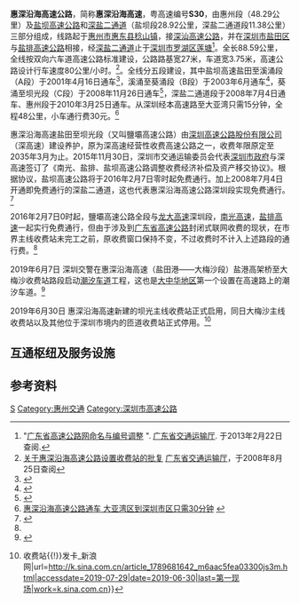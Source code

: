 {{中国高速公路信息框
| 编号 = S30
| 省名 = Guangdong
| 名称 = 惠州－深圳沿海高速公路
| 地圖 = Guangdong S30.svg
| 路線簡稱 = 惠深沿海
| 最近通車日期 = 2010年3月25日
| 规划总里程 = 88.59
| 起點 = [[惠州市|惠州市]][[惠东县|惠东县]][[稔山镇|稔山镇]]
| 終點 = [[深圳市|深圳市]][[罗湖区|罗湖区]][[莲塘|莲塘]]
| 出口處數 = 20
| 服务区数 = 1
}}

'''惠深沿海高速公路'''，简称'''惠深沿海高速'''，粤高速编号'''S30'''，由惠州段（48.29公里）及[[盐坝高速公路|盐坝高速公路]]和[[东部沿海高速公路|深盐二通道]]（盐坝段28.92公里，深盐二通道段11.38公里）三部分组成，线路起于[[惠州市|惠州市]][[惠东县|惠东县]][[稔山镇|稔山镇]]，接[[深汕高速公路|深汕高速公路]]，并在[[深圳市|深圳市]][[盐田区|盐田区]]与[[盐排高速公路|盐排高速公路]]相接，经[[东部沿海高速公路|深盐二通道]]止于[[深圳市|深圳市]][[罗湖区|罗湖区]][[莲塘|莲塘]]<ref>"[http://www.gdcx.gov.cn/web/gov/JourneyResource/HighWayNumChange.aspx 广东省高速公路网命名与编号调整] {{webarchive|url=https://web.archive.org/web/20130225101221/http://www.gdcx.gov.cn/web/gov/JourneyResource/HighWayNumChange.aspx |date=2013-02-25 }}". [[广东省交通运输厅|广东省交通运输厅]]. 于2013年2月22日查阅.</ref>。全长88.59公里，全线按双向六车道高速公路标准建设，公路路基宽27米，车道宽3.75米，高速公路设计行车速度80公里/小时。<ref>[http://www.gdcd.gov.cn/xzxkgg/20080825155715720_1.shtml 关于惠深沿海高速公路设置收费站的批复] {{Wayback|url=http://www.gdcd.gov.cn/xzxkgg/20080825155715720_1.shtml |date=20160304103257 }} [[广东省交通运输厅|广东省交通运输厅]]，于2008年8月25日查阅</ref>。全线分五段建设，其中盐坝高速盐田至溪涌段（A段）于2001年4月16日通车<ref>{{Cite web|title=深圳盐坝高速公路Ａ段通车|url=http://www.chinanews.com/2001-04-17/26/86027.html|accessdate=2019-07-29|work=www.chinanews.com|archive-date=2019-07-29|archive-url=https://web.archive.org/web/20190729192629/http://www.chinanews.com/2001-04-17/26/86027.html|dead-url=no}}</ref>，溪涌至葵涌段（B段）于2003年6月通车<ref>{{Cite web|title=[公告]深高速发行认股权和可转换公司债券募集说明书（二）- CFi.CN 中财网|url=http://www.cfi.net.cn/p20070925001446.html|accessdate=2019-07-29|work=www.cfi.net.cn|archive-date=2019-07-29|archive-url=https://web.archive.org/web/20190729193140/http://www.cfi.net.cn/p20070925001446.html|dead-url=no}}</ref>，葵涌至坝光段（C段）于2008年11月26日通车<ref>{{Cite web|title=坝核路通车 盐坝高速坝光出口仍未通(组图)|url=http://news.163.com/09/0701/02/5D3REBIH000120GR.html|accessdate=2019-07-29|date=2009-07-01|last=网易|work=news.163.com|archive-date=2019-07-29|archive-url=https://web.archive.org/web/20190729192629/http://news.163.com/09/0701/02/5D3REBIH000120GR.html|dead-url=no}}</ref>，深盐二通道段于2008年7月4日通车、惠州段于2010年3月25日通车。从深圳经本高速路至大亚湾只需15分钟，全程48公里，小车通行费30元。<ref>[http://www.oeeee.com/a/20100325/864137.html 惠深沿海高速公路通车 大亚湾区到深圳市区只需30分钟] {{Wayback|url=http://www.oeeee.com/a/20100325/864137.html |date=20150621182250 }}</ref>

惠深沿海高速盐田至坝光段（又叫鹽壩高速公路）由[[深圳高速公路股份|深圳高速公路股份有限公司]]（深高速）建设养护，原为深高速经营性收费高速公路之一，收费年限原定至2035年3月为止。2015年11月30日，深圳市交通运输委员会代表[[深圳市政府|深圳市政府]]与深高速签订了《南光、盐排、盐坝高速公路调整收费经济补偿及资产移交协议》。根据协议，盐坝高速公路将于2016年2月7日零时起免费通行。加上2008年7月4日开通即免费通行的深盐二通道，这也代表惠深沿海高速公路深圳段实现免费通行。<ref name="#1">{{Cite web|title=深圳南光、盐排、盐坝、龙大高速公路2016年春节起免费通行- 深圳本地宝|url=http://sz.bendibao.com/news/20151130/744039.htm|accessdate=2019-07-29|work=sz.bendibao.com}}{{Dead link|date=2020年6月 |bot=InternetArchiveBot |fix-attempted=yes }}</ref>

2016年2月7日0时起，鹽壩高速公路全段与[[龙大高速|龙大高速]]深圳段，[[南光高速公路|南光高速]]，[[盐排高速公路|盐排高速]]一起实行免费通行，但由于涉及到[[广东省高速公路|广东省高速公路]]封闭式联网收费的现状，在市界主线收费站未完工之前，原收费窗口保持不变，不过收费时不计入上述路段的通行费。<ref name="#1"/>

2019年6月7日 深圳交警在惠深沿海高速（盐田港——大梅沙段）盐港高架桥至大梅沙收费站路段启动[[潮汐车道|潮汐车道]]工程，这也是[[大中华地区|大中华地区]]第一个设置在高速路上的潮汐车道。<ref>{{Cite web|title=好消息！全国首条高速路潮汐车道开通了！就在前往深圳东部景区的路上！_手机搜狐网|url=http://m.sohu.com/a/319356927_757969|accessdate=2019-07-29|work=m.sohu.com|archive-date=2019-07-29|archive-url=https://web.archive.org/web/20190729192627/http://m.sohu.com/a/319356927_757969|dead-url=no}}</ref>

2019年6月30日 惠深沿海高速新建的坝光主线收费站正式启用，同日大梅沙主线收费站以及其他位于深圳市境内的匝道收费站正式停用。<ref>{{Cite web|title=通行效率提高！ 盐坝高速今起抬杆放行{{!}}收费站{{!}}发卡_新浪网|url=http://k.sina.com.cn/article_1789681642_m6aac5fea03300js3m.html|accessdate=2019-07-29|date=2019-06-30|last=第一现场|work=k.sina.com.cn}}</ref>
== 互通枢纽及服务设施 ==
{{Start expwy exit box|place=1}}
{{Expwy exit item|place=[[惠州市|惠州市]]<br />[[惠东县|惠东县]]|place rows=3|type=MH|name=新村|index=0|highway connection={{China Expwy Name|G15|[[深汕高速公路|深汕高速公路]]}}}}
{{Expwy exit item|type=E|name=稔山|index=3|road connection={{中国国道名|324}}}}
{{Expwy exit item|type=H|name=牛牯墩|dist start=|highway connection={{China Expwy Name|S21|[[广惠高速公路|广惠高速公路]]|P=Guangdong}}|comment=西行}}
{{Expwy exit item|place=[[惠州市|惠州市]]<br />[[大亚湾区|大亚湾区]]|place rows=7|type=E|index=17|name=小径湾|dist start=|road connection={{中国省道名|387|石化大道东}}}}
{{Expwy exit item|type=S|name=霞涌服务区}}
{{Expwy exit item|type=E|name=霞涌|index=23|road connection={{中国省道名|387|石化大道}}}}
{{Expwy exit item|type=E|name=大亚湾|index=32|road connection=[[北环路(惠州)|北环路]]}}
{{Expwy exit item|type=EH|name=惠州港|dist start=|highway connection={{China Expwy Name|S23|[[惠大高速公路|惠大高速公路]]|P=Guangdong}}|road connection=疏港大道|comment=经疏港大道至[[File:Aiga_watertransportation_inv.svg|20px]] [[惠州港|惠州港]]}}
{{Expwy exit item|type=E|name=澳头|index=38|road connection={{中国省道名|387|石化大道中}}}}
{{Expwy exit item|type=E|name=小桂|index=46|dist start=|road connection=碧海湾路|comment=可前往[[碧海湾|碧海湾]]}}
{{Expwy exit item|place=[[深圳市|深圳市]]<br />[[大鹏新区|大鹏新区]]|place rows=5|type=BT|name=坝光主线收费站|dist start=|road connection=|comment=深惠边界，以西路段免费通行}}
{{Expwy exit item|type=E|name=坝光|index=50|dist start=|road connection=坝核公路}}
{{Expwy exit item|type=E|name=葵涌|index=60|dist start=|road connection={{中国省道名|359|P=广东|[[坪葵路|坪葵路]]}}|comment=经坪葵路至{{中国省道名|360|P=广东|[[深葵公路|深葵公路]]}}，{{中国省道名|360|P=广东|[[葵鹏路|葵鹏路]]}}}}
{{Expwy exit item|type=E|name=土洋|index=63|dist start=|road connection={{中国省道名|360|P=广东|[[深葵公路|深葵公路]]}}|comment=西行}}
{{Expwy exit item|type=E|name=溪涌|index=68|dist start=|road connection={{中国省道名|360|P=广东|深葵公路}}<br />溪坪南路}}
{{Expwy exit item|place=[[深圳市|深圳市]]<br />[[盐田区|盐田区]]|place rows=7|type=E|name=小梅沙|index=72|dist start=|road connection={{中国省道名|360|P=广东|盐葵路}}|comment=可前往[[深圳海洋世界|深圳海洋世界]]，[[小梅沙|小梅沙]]}}
{{Expwy exit item|type=E|name=大梅沙|index=74|dist start=|road connection=艺海路|comment=可前往[[东部华侨城|东部华侨城]]，[[大梅沙|大梅沙]]}}
{{Expwy exit item|type=EH|name=盐港东|index=|dist start=|road connection=[[坪盐通道|坪盐通道]]|comment=}}
{{Expwy exit item|type=E|name=北山|index=75|road connection={{中国省道名|360|P=广东|[[深盐路|深盐路]]}}<br />{{中国省道名|360|P=广东|[[盐梅路|盐梅路]]}}<br />[[北山道|北山道]]|comment=可前往[[盐田食街|盐田食街]]<br />经北山道至{{China Expwy Name|S202|[[惠盐高速公路|惠盐路]]|P=Guangdong}}}}
{{Expwy exit item|type=E|name=明珠|road connection=[[明珠大道|明珠大道]]|comment=[[File:Aiga_watertransportation_inv.svg|20px]] [[盐田港|盐田港]]<br />仅限惠州方向有出口，无入口}}
{{Expwy exit item|type=EH|name=梧桐山道|highway connection={{China Expwy Name|G0422|[[盐排高速公路|盐排高速公路]]}}|road connection={{中国省道名|360|P=广东|[[深盐路|深盐路]]}}<br />[[梧桐山大道|梧桐山大道]]|comment=[[File:Aiga_watertransportation_inv.svg|20px]] [[盐田港|盐田港]]}}
{{Expwy exit item|type=E|name=恩上|road connection=[[恩上公路|恩上公路]]|comment=惠州方向只有出口，莲塘方向只有入口<br />经恩上公路至[[海山街道|海山]]，[[沙头角街道|沙头角]]，{{中国省道名|360|P=广东|[[深盐路|深盐路]]}}}}
{{Expwy exit item|place=[[深圳市|深圳市]]<br />[[罗湖区|罗湖区]]|place rows=1|type=M|name=蓮塘|dist start=|road connection={{中国省道名|360|P=广东|[[罗沙路|罗沙路]]}}|comment=可經[[蓮塘/香園圍口岸|蓮塘/香園圍口岸]]連接路往香港{{香港幹線標誌|9|size=24px|valign=middle}}[[九號幹線|九號幹線]]，但口岸及連接路暫未開通}}
{{End expwy exit box|place=1}}

== 参考资料 ==
{{Reflist}}

{{广东省高速公路}}
{{深圳市主要道路}}
{{惠州公路网}}

[[Category:广东省高速公路|S]]
[[Category:惠州交通|Category:惠州交通]]
[[Category:深圳市高速公路|Category:深圳市高速公路]]